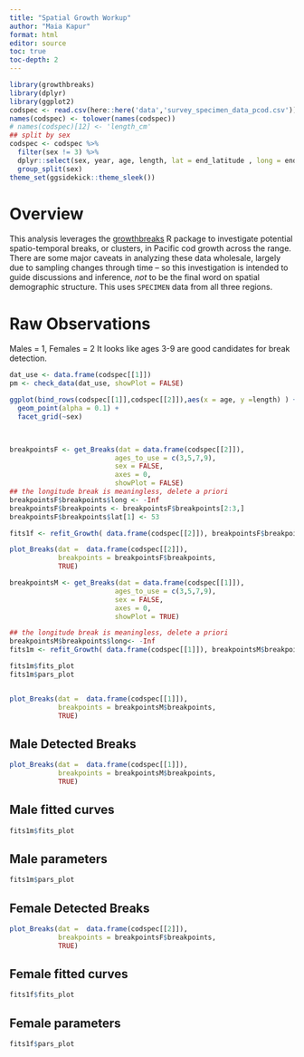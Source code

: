 ```yaml
---
title: "Spatial Growth Workup"
author: "Maia Kapur"
format: html
editor: source
toc: true
toc-depth: 2
---
```


```r
library(growthbreaks)
library(dplyr)
library(ggplot2)
codspec <- read.csv(here::here('data','survey_specimen_data_pcod.csv'))
names(codspec) <- tolower(names(codspec))
# names(codspec)[12] <- 'length_cm'
## split by sex
codspec <- codspec %>% 
  filter(sex != 3) %>%
  dplyr::select(sex, year, age, length, lat = end_latitude , long = end_longitude, weight) %>%
  group_split(sex) 
theme_set(ggsidekick::theme_sleek())
```

# Overview

This analysis leverages the [growthbreaks](https://github.com/afsc-assessments/growthbreaks) R package to investigate potential spatio-temporal breaks, or clusters, in Pacific cod growth across the range. There are some major caveats in analyzing these data wholesale, largely due to sampling changes through time -- so this investigation is intended to guide discussions and inference, *not* to be the final word on spatial demographic structure. This uses `SPECIMEN` data from all three regions. 

 

# Raw Observations
Males = 1, Females = 2
It looks like ages 3-9 are good candidates for break detection.
```r
dat_use <- data.frame(codspec[[1]])
pm <- check_data(dat_use, showPlot = FALSE)

ggplot(bind_rows(codspec[[1]],codspec[[2]]),aes(x = age, y =length) ) +
  geom_point(alpha = 0.1) +
  facet_grid(~sex)

 
```
 

```r
breakpointsF <- get_Breaks(dat = data.frame(codspec[[2]]),
                          ages_to_use = c(3,5,7,9),
                          sex = FALSE, 
                          axes = 0, 
                          showPlot = FALSE)
## the longitude break is meaningless, delete a priori
breakpointsF$breakpoints$long <- -Inf
breakpointsF$breakpoints <- breakpointsF$breakpoints[2:3,]
breakpointsF$breakpoints$lat[1] <- 53

fits1f <- refit_Growth( data.frame(codspec[[2]]), breakpointsF$breakpoints, showPlot = FALSE)

plot_Breaks(dat =  data.frame(codspec[[2]]),
            breakpoints = breakpointsF$breakpoints,
            TRUE)

```

```r
breakpointsM <- get_Breaks(dat = data.frame(codspec[[1]]),
                          ages_to_use = c(3,5,7,9),
                          sex = FALSE, 
                          axes = 0, 
                          showPlot = TRUE)

## the longitude break is meaningless, delete a priori
breakpointsM$breakpoints$long<- -Inf
fits1m <- refit_Growth( data.frame(codspec[[1]]), breakpointsM$breakpoints, showPlot = FALSE)

fits1m$fits_plot
fits1m$pars_plot


plot_Breaks(dat =  data.frame(codspec[[1]]),
            breakpoints = breakpointsM$breakpoints,
            TRUE)
```


::: panel-tabset

## Male Detected Breaks
```r
plot_Breaks(dat =  data.frame(codspec[[1]]),
            breakpoints = breakpointsM$breakpoints,
            TRUE)
```

## Male fitted curves

```r
fits1m$fits_plot

```

## Male parameters
```r
fits1m$pars_plot
```



## Female Detected Breaks
```r
plot_Breaks(dat =  data.frame(codspec[[2]]),
            breakpoints = breakpointsF$breakpoints,
            TRUE)
```

## Female fitted curves

```r
fits1f$fits_plot

```

## Female parameters
```r
fits1f$pars_plot
```




:::

